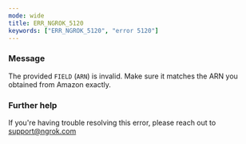 ```yaml
---
mode: wide
title: ERR_NGROK_5120
keywords: ["ERR_NGROK_5120", "error 5120"]
---
```


### Message

The provided `FIELD` (`ARN`) is invalid. Make sure it matches the ARN you obtained from Amazon exactly.

### Further help

If you're having trouble resolving this error, please reach out to [support@ngrok.com](mailto:support@ngrok.com?subject=Help%20with%20ERR_NGROK_5120)
